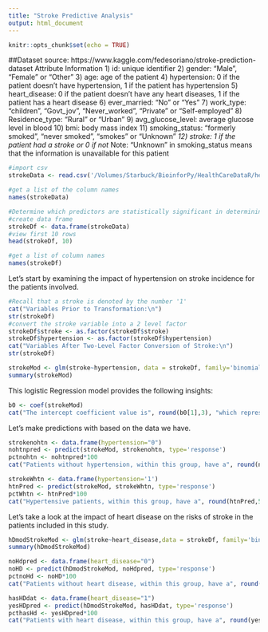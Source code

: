 ```yaml
---
title: "Stroke Predictive Analysis"
output: html_document
---
```


```r
knitr::opts_chunk$set(echo = TRUE)
```

##Dataset source: https://www.kaggle.com/fedesoriano/stroke-prediction-dataset 
Attribute Information
1) id: unique identifier
2) gender: "Male", "Female" or "Other"
3) age: age of the patient
4) hypertension: 0 if the patient doesn't have hypertension, 1 if the patient has hypertension
5) heart_disease: 0 if the patient doesn't have any heart diseases, 1 if the patient has a heart disease
6) ever_married: "No" or "Yes"
7) work_type: "children", "Govt_jov", "Never_worked", "Private" or "Self-employed"
8) Residence_type: "Rural" or "Urban"
9) avg_glucose_level: average glucose level in blood
10) bmi: body mass index
11) smoking_status: "formerly smoked", "never smoked", "smokes" or "Unknown"*
12) stroke: 1 if the patient had a stroke or 0 if not
*Note: "Unknown" in smoking_status means that the information is unavailable for this patient
```r
#import csv
strokeData <- read.csv('/Volumes/Starbuck/BioinforPy/HealthCareDataR/healthcare-dataset-stroke-data.csv', stringsAsFactors = TRUE)
```


```r
#get a list of the column names
names(strokeData)
```
```r
#Determine which predictors are statistically significant in determining whether a stroke will occur
#create data frame 
strokeDf <- data.frame(strokeData)
#view first 10 rows
head(strokeDf, 10)
```


```r
#get a list of column names
names(strokeDf)
```
Let's start by examining the impact of hypertension on stroke incidence for the patients involved. 
```r
#Recall that a stroke is denoted by the number '1' 
cat("Variables Prior to Transformation:\n")
str(strokeDf)
#convert the stroke variable into a 2 level factor
strokeDf$stroke <- as.factor(strokeDf$stroke)
strokeDf$hypertension <- as.factor(strokeDf$hypertension)
cat("Variables After Two-Level Factor Conversion of Stroke:\n")
str(strokeDf)
```

```r
strokeMod <- glm(stroke~hypertension, data = strokeDf, family='binomial')
summary(strokeMod)
```
This logistic Regression model provides the following insights:
```r
b0 <- coef(strokeMod)
cat("The intercept coefficient value is", round(b0[1],3), "which represents the odds of people without hypertension having a stroke.")
```
Let's make predictions with based on the data we have.
```r
strokenohtn <- data.frame(hypertension="0")
nohtnpred <- predict(strokeMod, strokenohtn, type='response')
pctnohtn <- nohtnpred*100
cat("Patients without hypertension, within this group, have a", round(nohtnpred,5), "probability of stroke which indicates a", round(pctnohtn, 3), "% chance of having a stroke.\nRelatively good odds of avoiding a life altering event such as a stroke.")
```
```r
strokeWhtn <- data.frame(hypertension='1')
htnPred <- predict(strokeMod, strokeWhtn, type='response')
pctWhtn <- htnPred*100
cat("Hypertensive patients, within this group, have a", round(htnPred,5), "probability of stroke which indicates a", round(pctWhtn, 3), "% chance of having a stroke.\nThis signals an increase in risk for patients diagnosed with hypertension.")
```
Let's take a look at the impact of heart disease on the risks of stroke in the patients included in this study.

```r
hDmodStrokeMod <- glm(stroke~heart_disease,data = strokeDf, family='binomial')
summary(hDmodStrokeMod)
```
```r
noHdpred <- data.frame(heart_disease="0")
noHD <- predict(hDmodStrokeMod, noHdpred, type='response')
pctnoHd <- noHD*100
cat("Patients without heart disease, within this group, have a", round(noHD,5), "probability of stroke which indicates a", round(pctnoHd, 3), "% chance of having a stroke.")
```

```r
hasHDdat <- data.frame(heart_disease="1")
yesHDpred <- predict(hDmodStrokeMod, hasHDdat, type='response')
pcthasHd <- yesHDpred*100
cat("Patients with heart disease, within this group, have a", round(yesHDpred,5), "probability of stroke which indicates a", round(pcthasHd, 3), "% chance of having a stroke.\nThis signals an increase in risk for patients diagnosed with hypertension.")
```

